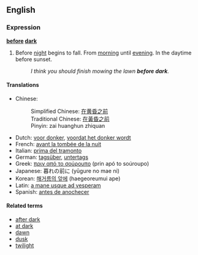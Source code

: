 ==English==

===Expression===
'''[[before]] [[dark]]'''

# Before [[night]] begins to fall.  From [[morning]] until [[evening]]. In the daytime before sunset.
#:''I think you should finish mowing the lawn '''before dark'''.''

====Translations====
*Chinese:
*:Simplified Chinese: [[在黄昏之前]]
*:Traditional Chinese: [[在黃昏之前]]
*:Pinyin: zai huanghun zhiquan
*Dutch: [[voor donker]], [[voordat het donker wordt]]
*French: [[avant la tombée de la nuit]]
*Italian: [[prima del tramonto]]
*German: [[tagsüber]], [[untertags]]
*Greek: [[πριν από το σούρουπο]] (prin apó to soúroupo)
*Japanese: 暮れの前に (yūgure no mae ni)
*Korean: [[해거름의 앞에]] (haegeoreumui ape)
*Latin: [[a mane usque ad vesperam]]
*Spanish: [[antes de anochecer]]

====Related terms====

*[[after dark]]
*[[at dark]]
*[[dawn]]
*[[dusk]]
*[[twilight]]